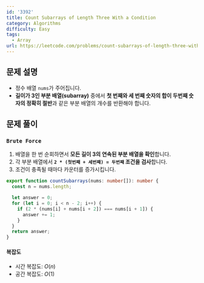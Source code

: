 ```yaml
---
id: '3392'
title: Count Subarrays of Length Three With a Condition
category: Algorithms
difficulty: Easy
tags:
  - Array
url: https://leetcode.com/problems/count-subarrays-of-length-three-with-a-condition
---
```


## 문제 설명

- 정수 배열 `nums`가 주어집니다.
- **길이가 3인 부분 배열(subarray)** 중에서 **첫 번째와 세 번째 숫자의 합이 두번째 숫자의 정확히 절반**과 같은 부분 배열의 개수를 반환해야 합니다.

## 문제 풀이

### `Brute Force`

1. 배열을 한 번 순회하면서 **모든 길이 3의 연속된 부분 배열을 확인**합니다.
2. 각 부분 배열에서 **`2 * (첫번째 + 세번째) = 두번째` 조건을 검사**합니다.
3. 조건이 충족될 때마다 카운터를 증가시킵니다.

```typescript showLineNumbers
export function countSubarrays(nums: number[]): number {
  const n = nums.length;

  let answer = 0;
  for (let i = 0; i < n - 2; i++) {
    if (2 * (nums[i] + nums[i + 2]) === nums[i + 1]) {
      answer += 1;
    }
  }
  return answer;
}
```

#### 복잡도

- 시간 복잡도: $O(n)$
- 공간 복잡도: $O(1)$
